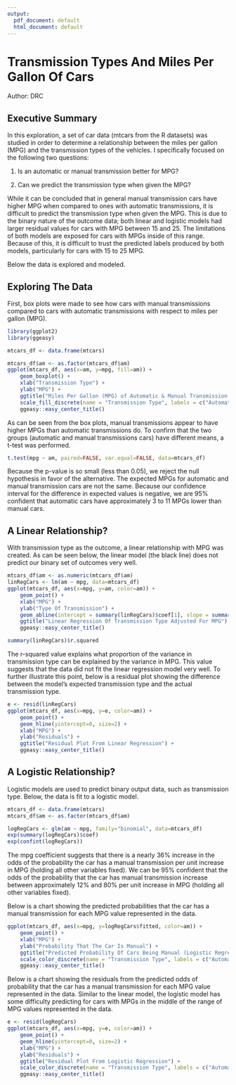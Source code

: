 ```yaml
---
output:
  pdf_document: default
  html_document: default
---
```

# Transmission Types And Miles Per Gallon Of Cars
Author:  DRC

## Executive Summary
In this exploration, a set of car data (mtcars from the R datasets) was studied in order to determine a relationship between the miles per gallon (MPG) and the transmission types of the vehicles. I specifically focused on the following two questions:

1.  Is an automatic or manual transmission better for MPG?

2.  Can we predict the transmission type when given the MPG?

While it can be concluded that in general manual transmission cars have higher MPG when compared to ones with automatic transmissions, it is difficult to predict the transmission type when given the MPG.  This is due to the binary nature of the outcome data; both linear and logistic models had larger residual values for cars with MPG between 15 and 25.  The limitations of both models are exposed for cars with MPGs inside of this range.  Because of this, it is difficult to trust the predicted labels produced by both models, particularly for cars with 15 to 25 MPG.

Below the data is explored and modeled.

## Exploring The Data
First, box plots were made to see how cars with manual transmissions compared to cars with automatic transmissions with respect to miles per gallon (MPG).

```r
library(ggplot2)
library(ggeasy)

mtcars_df <- data.frame(mtcars)

mtcars_df$am <- as.factor(mtcars_df$am)
ggplot(mtcars_df, aes(x=am, y=mpg, fill=am)) + 
    geom_boxplot() +
    xlab("Transmission Type") + 
    ylab("MPG") + 
    ggtitle("Miles Per Gallon (MPG) of Automatic & Manual Transmission Cars") +
    scale_fill_discrete(name = "Transmission Type", labels = c("Automatic", "Manual")) +
    ggeasy::easy_center_title()
```

As can be seen from the box plots, manual transmissions appear to have higher MPGs than automatic transmissions do.  To confirm that the two groups (automatic and manual transmissions cars) have different means, a t-test was performed.

```r
t.test(mpg ~ am, paired=FALSE, var.equal=FALSE, data=mtcars_df)
```

Because the p-value is so small (less than 0.05), we reject the null hypothesis in favor of the alternative.  The expected MPGs for automatic and manual transmission cars are not the same.  Because our confidence interval for the difference in expected values is negative, we are 95% confident that automatic cars have approximately 3 to 11 MPGs lower than manual cars.

## A Linear Relationship?
With transmission type as the outcome, a linear relationship with MPG was created.  As can be seen below, the linear model (the black line) does not predict our binary set of outcomes very well.

```r
mtcars_df$am <- as.numeric(mtcars_df$am)
linRegCars <- lm(am ~ mpg, data=mtcars_df)
ggplot(mtcars_df, aes(x=mpg, y=am, color=am)) + 
    geom_point() +
    xlab("MPG") +
    ylab("Type Of Transmission") +
    geom_abline(intercept = summary(linRegCars)$coef[1], slope = summary(linRegCars)$coef[2], size=2) +
    ggtitle("Linear Regression Of Transmission Type Adjusted For MPG") +
    ggeasy::easy_center_title()

summary(linRegCars)$r.squared
```

The r-squared value explains what proportion of the variance in transmission type can be explained by the variance in MPG.  This value suggests that the data did not fit the linear regression model very well.  To further illustrate this point, below is a residual plot showing the difference between the model's expected transmission type and the actual transmission type.

```r
e <- resid(linRegCars)
ggplot(mtcars_df, aes(x=mpg, y=e, color=am)) + 
    geom_point() +
    geom_hline(yintercept=0, size=2) +
    xlab("MPG") +
    ylab("Residuals") +
    ggtitle("Residual Plot From Linear Regression") +
    ggeasy::easy_center_title()
```

## A Logistic Relationship?
Logistic models are used to predict binary output data, such as transmission type.  Below, the data is fit to a logistic model.

```r
mtcars_df <- data.frame(mtcars)
mtcars_df$am <- as.factor(mtcars_df$am)

logRegCars <- glm(am ~ mpg, family="binomial", data=mtcars_df)
exp(summary(logRegCars)$coef)
exp(confint(logRegCars))
```

The mpg coefficient suggests that there is a nearly 36% increase in the odds of the probability the car has a manual transmission per unit increase in MPG (holding all other variables fixed).  We can be 95% confident that the odds of the probability that the car has manual transmission increase between approximately 12% and 80% per unit increase in MPG (holding all other variables fixed).

Below is a chart showing the predicted probabilities that the car has a manual transmission for each MPG value represented in the data.

```r
ggplot(mtcars_df, aes(x=mpg, y=logRegCars$fitted, color=am)) + 
    geom_point() +
    xlab("MPG") +
    ylab("Probability That The Car Is Manual") +
    ggtitle("Predicted Probability Of Cars Being Manual (Logistic Regression)") +
    scale_color_discrete(name = "Transmission Type", labels = c("Automatic", "Manual")) +
    ggeasy::easy_center_title()
```

Below is a chart showing the residuals from the predicted odds of probability that the car has a manual transmission for each MPG value represented in the data.  Similar to the linear model, the logistic model has some difficulty predicting for cars with MPGs in the middle of the range of MPG values represented in the data.

```r
e <- resid(logRegCars)
ggplot(mtcars_df, aes(x=mpg, y=e, color=am)) + 
    geom_point() +
    geom_hline(yintercept=0, size=2) +
    xlab("MPG") +
    ylab("Residuals") +
    ggtitle("Residual Plot From Logistic Regression") +
    scale_color_discrete(name = "Transmission Type", labels = c("Automatic", "Manual")) +
    ggeasy::easy_center_title()
```